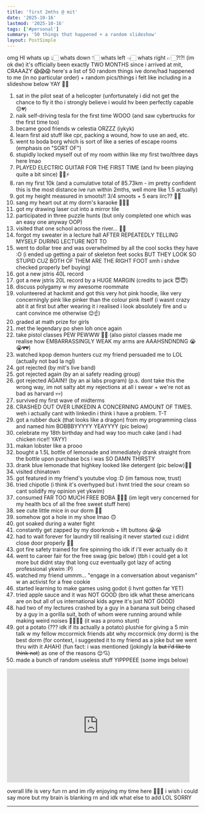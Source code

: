 ```yaml
---
title: 'first 2mths @ mit'
date: '2025-10-16'
lastmod: '2025-10-16'
tags: ['#personal']
summary: '50 things that happened + a random slideshow'
layout: PostSimple
---
```


omg HI whats up 👆🏻 whats down 👇🏻 whats left 👈🏻 whats right 👉🏻?!?! (im ok dw) it's officially been exactly TWO MONTHS since i arrived at mit, CRAAAZY 😱😱😱 here's a list of 50 random things ive done/had happened to me (in no particular order) + random pics/things i felt like including in a slideshow below YAY 🤠🤠 

1. sat in the pilot seat of a helicopter (unfortunately i did not get the chance to fly it tho i strongly believe i would hv been perfectly capable 😔💔)
2. naik self-driving tesla for the first time WOOO (and saw cybertrucks for the first time too)
3. became good friends w celestia ORZZZ (iykyk)
4. learn first aid stuff like cpr, packing a wound, how to use an aed, etc.
5. went to boda borg which is sort of like a series of escape rooms (emphasis on "SORT OF")
6. stupidly locked myself out of my room within like my first two/three days here lmao
7. PLAYED ELECTRIC GUITAR FOR THE FIRST TIME (and hv been playing quite a bit since) 🎸🔥⚡
8. ran my first 10k (and a cumulative total of 85.73km - im pretty confident this is the most distance ive run within 2mths, well more like 1.5 actually)
9. got my height measured in smoots!! 3/4 smoots + 5 ears iirc?? 👂🏻
10. sang my heart out at my dorm's karaoke 🤟🏻🎤
11. got my drawing laser cut into a mirror tile
12. participated in three puzzle hunts (but only completed one which was an easy one anyway OOP)
13. visited that one school across the river... 😬🤢
14. forgot my sweater in a lecture hall AFTER REPEATEDLY TELLING MYSELF DURING LECTURE NOT TO
15. went to dollar tree and was overwhelmed by all the cool socks they have :O (i ended up getting a pair of skeleton feet socks BUT THEY LOOK SO STUPID CUZ BOTH OF THEM ARE THE RIGHT FOOT smh i shdve checked properly bef buying)
16. got a new jstris 40L record
17. got a new jstris 20L record by a HUGE MARGIN (credits to jack 😇😇)
18. discuss polygamy w my awesome roommate
19. volunteered at hackmit and got this very hot pink hoodie, like very concerningly pink like pinker than the colour pink itself (i wasnt crazy abt it at first but after wearing it i realised i look absolutely fire and u cant convince me otherwise 😌☝️)
20. graded at math prize for girls
21. met the legendary po shen loh once again
22. take pistol classes PEW PEWWW 🔫🔫 (also pistol classes made me realise how EMBARRASSINGLY WEAK my arms are AAAHSNDNDNG 😭😭💔💔)
23. watched kpop demon hunters cuz my friend persuaded me to LOL (actually not bad la ngl)
24. got rejected (by mit's live band)
25.  got rejected again (by an ai safety reading group)
26.  got rejected AGAIN!! (by an ai labs program) (p.s. dont take this the wrong way, im not salty abt my rejections at all i swear + we're not as bad as harvard 💀💀)
27.  survived my first wave of midterms
28.  CRASHED OUT OVER LINKEDIN A CONCERNING AMOUNT OF TIMES. weh i actually cant with linkedin i think i have a problem. T-T
29.  got a rubber duck (that looks like a dragon) from my programming class and named him BOBBBYYYYY YEAYYYY (pic below)
30.  celebrate my 18th birthday and had way too much cake (and i had chicken rice!! YAYY)
31.  makan lobster like a prooo
32.  bought a 1.5L bottle of lemonade and immediately drank straight from the bottle upon purchase bcs i was SO DAMN THIRSTY
33.  drank blue lemonade that highkey looked like detergent (pic below)👍🏻
34.  visited chinatown
35.  got featured in my friend's youtube vlog :D (im famous now, trust)
36.  tried chipotle (i think it's overhyped but i hvnt tried the sour cream so cant solidify my opinion yet ykwim)
37.  consumed FAR TOO MUCH FREE BOBA 🤡🤡🤡 (im legit very concerned for my health bcs of all the free sweet stuff here) 
38.  see cute little mice in our dorm 🥰🥰
39.  somehow got a hole in my shoe lmao 🙃
40.  got soaked during a water fight 
41.  constantly get zapped by my doorknob + lift buttons 😭😭
42.  had to wait forever for laundry till realising it never started cuz i didnt close door properly 🧠💥
43.  got fire safety trained for fire spinning tho idk if i'll ever actually do it 
44.  went to career fair for the free swag (pic below) (tbh i could get a lot more but didnt stay that long cuz eventually got lazy of acting professional ykwim :P)
45.  watched my friend ummm... "engage in a conversation about veganism" w an activist for a free cookie
46.  started learning to make games using godot (i hvnt gotten far YET)
47.  tried apple sauce and it was NOT GOOD (bro idk what these americans are on but all of us international kids agree it's just NOT GOOD)
48. had two of my lectures crashed by a guy in a banana suit being chased by a guy in a gorilla suit, both of whom were running around while making weird noises 🍌🍌🦍🦍 (it was a promo stunt)
49. got a potato (??? idk if its actually a potato) plushie for giving a 5 min talk w my fellow mccormick friends abt why mccormick (my dorm) is the best dorm (for context, i suggested it to my friend as a joke but we went thru with it AHAH) (fun fact: i was mentioned (jokingly la ~~but i'd like to think not~~) as one of the reasons 😌💘)
50. made a bunch of random useless stuff YIPPPEEE (some imgs below)

<iframe src="https://docs.google.com/presentation/d/e/2PACX-1vQBALflgct4Rx_GRDHve1qYB9Qp9D31-nOU4F56_yXp-SzIS0I4TjPGjkDj8uxuK7JAMujRz4erYWPq/pubembed?start=true&loop=true&delayms=3000" frameborder="0" width="480" height="299" allowfullscreen="true" mozallowfullscreen="true" webkitallowfullscreen="true"></iframe>

overall life is very fun rn and im rlly enjoying my time here 🥳🥳🔥 i wish i could say more but my brain is blanking rn and idk what else to add LOL SORRY

---

<script async src="https://talk.hyvor.com/embed/embed.js" type="module"></script>
<hyvor-talk-comments website-id="11281" page-id="https://leia-mayssa.vercel.app/blog/first-2mths-at-mit"></hyvor-talk-comments>
